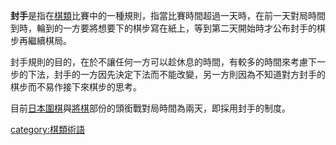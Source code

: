 {{Unreferenced|time=2021-04-05T02:13:50+00:00}}
'''封手'''是指在[[棋類|棋類]]比賽中的一種規則，指當比賽時間超過一天時，在前一天對局時間到時，輪到的一方要將想要下的棋步寫在紙上，等到第二天開始時才公布封手的棋步再繼續棋局。

封手規則的目的，在於不讓任何一方可以趁休息的時間，有較多的時間來考慮下一步的下法，封手的一方因先決定下法而不能改變，另一方則因為不知道對方封手的棋步而不易作接下來棋步的思考。

目前[[日本|日本]][[圍棋|圍棋]]與[[将棋_(日本)|將棋]]部份的頭銜戰對局時間為兩天，即採用封手的制度。

{{GoNavbox}}
[[category:棋類術語|category:棋類術語]]